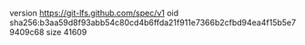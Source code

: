 version https://git-lfs.github.com/spec/v1
oid sha256:b3aa59d8f93abb54c80cd4b6ffda21f911e7366b2cfbd94ea4f15b5e79409c68
size 41609
